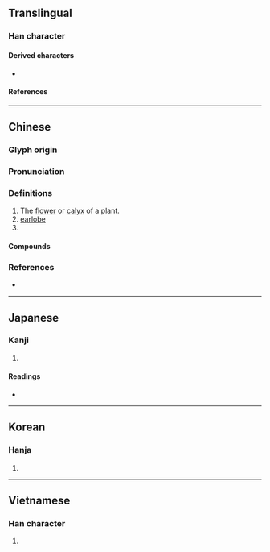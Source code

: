 {{also|朶}}
{{character info/new}}
==Translingual==

===Han character===
{{Han char|rn=75|rad=木|as=02|sn=6|four=17904|canj=HND|ids=⿱𠘧木(G),⿱𠘧𣎳(HT),⿱几木(KV)}}

====Derived characters====
* {{l|mul|[[哚]], [[垛]], [[㛊]], [[𡯦]], [[𡷔]], [[挆]], [[𣳼]], [[𦚩]], [[𣑫]], [[𣧷]], [[𤤸]], [[𤱧]], [[𬒋]], [[䑮]], [[𧊶]], [[𬡖]], [[𧧨]], [[趓]], [[跺]], [[躲]], [[䤪]]([[𬭆]]), [[𪘉]], [[剁]], [[𭪋]], [[䒳]], [[𥬲]], [[𩬻]], [[𡇙]]}}

====References====
{{Han ref|kx=0510.050|dkj=14429|dj=0894.050|hdz=21155.050|uh=6735}}

----

==Chinese==
{{zh-forms|alt=𣎾,𣎿,朶,𣏻,䒳,杂}}

===Glyph origin===
{{Han etym}}

===Pronunciation===
{{zh-pron
|m=duǒ
|c=do2,doe2
|mn=ml:tó/tw:tô/qz:tó͘
|mc=y
|oc=y
|ma=
|cat=n,cls
}}

===Definitions===
{{zh-hanzi}}

# The [[flower]] or [[calyx]] of a plant.
# [[earlobe]]
# {{non-gloss definition|Classifier for clusters (clouds, flowers, etc).}}

====Compounds====
{{zh-der|大耳朵|一朵花|小耳朵|大快朵頤|咬耳朵|潘朵拉箱|扎耳朵|棉花耳朵|朵朵蓮花|潘朵拉|朵頤大嚼|朵雲|扇風耳朵|朵殿|朵頤|耳朵底子|花朵|耳朵|雲朵|耳朵軟|韋陟朵雲|貓耳朵|骨朵兒|骨朵|耳朵裡響|鈿朵|軟耳朵|耳朵帽|耳朵眼兒|蒜瓣骨朵|耳朵尖}}

===References===
* {{R:twedu|A01862}}

{{zh-cat|Botany|Flowers|Elementary}}

----

==Japanese==

===Kanji===
{{ja-kanji|grade=|rs=木02}}

# {{defn|lang=ja|sort=木02}}

====Readings====
* {{ja-readings|on=だ, た|kun=えだ}}

----

==Korean==

===Hanja===
{{ko-hanja|hangeul=타|eumhun=|rv=ta|mr=t'a|y=tha}}

# {{defn|lang=ko|sort=木02}}

----

==Vietnamese==

===Han character===
{{vi-hantu|[[đóa]], [[tạp]]|rs=木02}}

# {{defn|lang=vi|sort=木02}}